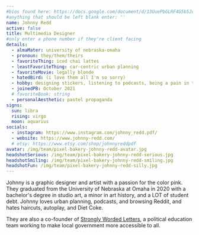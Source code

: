 ```yaml
---
#bios found here: https://docs.google.com/document/d/13UuePbGLRF4G5b5JoEe2Vua3NukZ1-QwRW4Oisnd8lI/edit#
#anything that should be left blank enter: ''
name: Johnny Redd
active: false
title: Multimedia Designer
#only enter a phone number if they're client facing
details:
  - almaMater: university of nebraska-omaha
  - pronoun: they/them/theirs
  - favoriteThing: iced chai lattes
  - leastFavoriteThing: car-centric urban planning
  - favoriteMovie: legally blonde
  - hatedBird: (i love them all I'm so sorry)
  - hobby: designing stickers, listening to podcasts, being a pain in the ass to local elected officials
  - joinedPB: October 2021
  # favoriteBook: string
  - personalAesthetic: pastel propaganda
signs:
  sun: libra
  rising: virgo
  moon: aquarius
socials:
  - instagram: https://www.instagram.com/johnny_redd.pdf/
  - website: https://www.johnny-redd.com/
  # etsy: https://www.etsy.com/shop/johnnyreddpdf
avatar: /img/team/pixel-bakery-johnny-redd-avatar.jpg
headshotSerious: /img/team/pixel-bakery-johnny-redd-serious.jpg
headshotSmiling: /img/team/pixel-bakery-johnny-redd-smiling.jpg
headshotFun: /img/team/pixel-bakery-johnny-redd-silly.jpg
---
```


Johnny is a graphic designer and artist with a passion for the color pink. They graduated from the University of Nebraska at Omaha in 2020 with a bachelor's degree in studio art, a minor in art history, and a LOT of student debt. Johnny loves urban planning, podcasts, and browsing Reddit, and hates haircuts, autoplay, and Diet Coke.

They are also a co-founder of [Strongly Worded Letters](https://www.stronglywordedomaha.org/), a political education team working to make local government more accessible to all.
